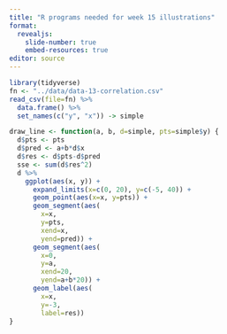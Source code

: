 ```yaml
---
title: "R programs needed for week 15 illustrations"
format: 
  revealjs:
    slide-number: true
    embed-resources: true
editor: source
---
```


```r
library(tidyverse)
fn <- "../data/data-13-correlation.csv"
read_csv(file=fn) %>% 
  data.frame() %>%
  set_names(c("y", "x")) -> simple
```

```r
draw_line <- function(a, b, d=simple, pts=simple$y) {
  d$pts <- pts
  d$pred <- a+b*d$x
  d$res <- d$pts-d$pred
  sse <- sum(d$res^2)
  d %>%
    ggplot(aes(x, y)) +
      expand_limits(x=c(0, 20), y=c(-5, 40)) +
      geom_point(aes(x=x, y=pts)) +
      geom_segment(aes(
        x=x, 
        y=pts, 
        xend=x, 
        yend=pred)) +
      geom_segment(aes(
        x=0,
        y=a,
        xend=20,
        yend=a+b*20)) +
      geom_label(aes(
        x=x,
        y=-3,
        label=res))
}
```
